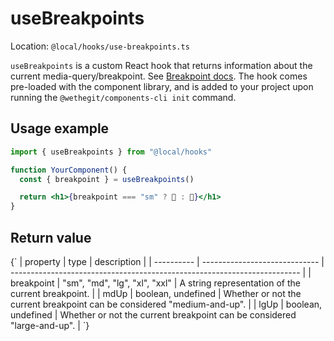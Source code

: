 
<Meta title="hooks/useBreakpoints" />

# useBreakpoints

Location: `@local/hooks/use-breakpoints.ts`

`useBreakpoints` is a custom React hook that returns information about the current media-query/breakpoint. See [Breakpoint docs](/docs/styles-breakpoints-breakpoints-variables--overview). The hook comes pre-loaded with the component library, and is added to your project upon running the `@wethegit/components-cli init` command.

## Usage example

```jsx
import { useBreakpoints } from "@local/hooks"

function YourComponent() {
  const { breakpoint } = useBreakpoints()

  return <h1>{breakpoint === "sm" ? 🐁 : 🐘}</h1>
}
```

## Return value

<Markdown>
  {`
| property   | type                          | description                                                              |
| ---------- | ----------------------------- | ------------------------------------------------------------------------ |
| breakpoint | "sm", "md", "lg", "xl", "xxl" | A string representation of the current breakpoint.                       |
| mdUp       | boolean, undefined            | Whether or not the current breakpoint can be considered "medium-and-up". |
| lgUp       | boolean, undefined            | Whether or not the current breakpoint can be considered "large-and-up".  |
`}
</Markdown>
